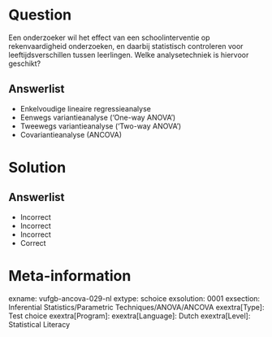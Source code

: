 Question
========

Een onderzoeker wil het effect van een schoolinterventie op rekenvaardigheid onderzoeken, en daarbij statistisch controleren voor leeftijdsverschillen tussen leerlingen. Welke analysetechniek is hiervoor geschikt?
  
Answerlist
----------
* Enkelvoudige lineaire regressieanalyse
* Eenwegs variantieanalyse (‘One-way ANOVA’)
* Tweewegs variantieanalyse (‘Two-way ANOVA’)
* Covariantieanalyse (ANCOVA)

Solution
========

Answerlist
----------
* Incorrect
* Incorrect
* Incorrect
* Correct

Meta-information
================
exname: vufgb-ancova-029-nl
extype: schoice
exsolution: 0001
exsection: Inferential Statistics/Parametric Techniques/ANOVA/ANCOVA
exextra[Type]: Test choice
exextra[Program]: 
exextra[Language]: Dutch
exextra[Level]: Statistical Literacy